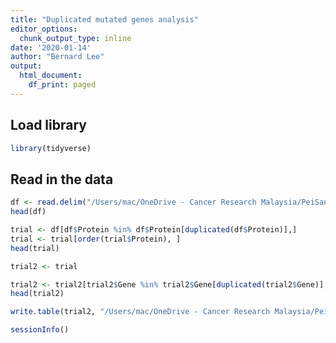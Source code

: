 ```yaml
---
title: "Duplicated mutated genes analysis"
editor_options:
  chunk_output_type: inline
date: '2020-01-14'
author: "Bernard Lee"
output:
  html_document:
    df_print: paged
---
```


## Load library
```r
library(tidyverse)
```

## Read in the data
```r
df <- read.delim("/Users/mac/OneDrive - Cancer Research Malaysia/PeiSan/_Data/Mutated_Genes.txt", header = TRUE)
head(df)

trial <- df[df$Protein %in% df$Protein[duplicated(df$Protein)],]
trial <- trial[order(trial$Protein), ]
head(trial)

trial2 <- trial

trial2 <- trial2[trial2$Gene %in% trial2$Gene[duplicated(trial2$Gene)],]
head(trial2)

write.table(trial2, "/Users/mac/OneDrive - Cancer Research Malaysia/PeiSan/_Output/Mutated_Genes_filtered_PS.txt", sep = "\t", quote = FALSE, row.names = FALSE)
```

```r
sessionInfo()
```


